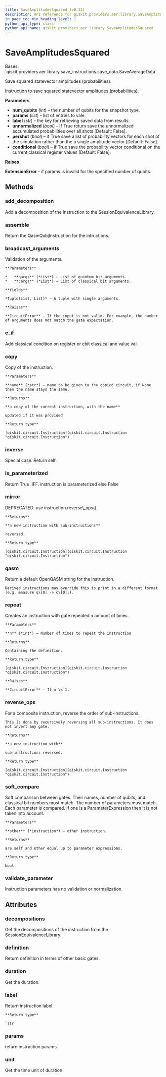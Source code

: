 ```yaml
---
title: SaveAmplitudesSquared (v0.32)
description: API reference for qiskit.providers.aer.library.SaveAmplitudesSquared in qiskit v0.32
in_page_toc_min_heading_level: 1
python_api_type: class
python_api_name: qiskit.providers.aer.library.SaveAmplitudesSquared
---
```


# SaveAmplitudesSquared

<Class id="qiskit.providers.aer.library.SaveAmplitudesSquared" isDedicatedPage={true} github="https://github.com/qiskit/qiskit-aer/tree/stable/0.9/qiskit/providers/aer/library/save_instructions/save_amplitudes.py" signature="SaveAmplitudesSquared(num_qubits, params, label='amplitudes_squared', unnormalized=False, pershot=False, conditional=False)" modifiers="class">
  Bases: `qiskit.providers.aer.library.save_instructions.save_data.SaveAverageData`

  Save squared statevector amplitudes (probabilities).

  Instruction to save squared statevector amplitudes (probabilities).

  **Parameters**

  *   **num\_qubits** (*int*) – the number of qubits for the snapshot type.
  *   **params** (*list*) – list of entries to vale.
  *   **label** (*str*) – the key for retrieving saved data from results.
  *   **unnormalized** (*bool*) – If True return save the unnormalized accumulated probabilities over all shots \[Default: False].
  *   **pershot** (*bool*) – if True save a list of probability vectors for each shot of the simulation rather than the a single amplitude vector \[Default: False].
  *   **conditional** (*bool*) – if True save the probability vector conditional on the current classical register values \[Default: False].

  **Raises**

  **ExtensionError** – if params is invalid for the specified number of qubits.

  ## Methods

  <span id="qiskit-providers-aer-library-saveamplitudessquared-add-decomposition" />

  ### add\_decomposition

  <Function id="qiskit.providers.aer.library.SaveAmplitudesSquared.add_decomposition" signature="SaveAmplitudesSquared.add_decomposition(decomposition)">
    Add a decomposition of the instruction to the SessionEquivalenceLibrary.
  </Function>

  <span id="qiskit-providers-aer-library-saveamplitudessquared-assemble" />

  ### assemble

  <Function id="qiskit.providers.aer.library.SaveAmplitudesSquared.assemble" signature="SaveAmplitudesSquared.assemble()">
    Return the QasmQobjInstruction for the intructions.
  </Function>

  <span id="qiskit-providers-aer-library-saveamplitudessquared-broadcast-arguments" />

  ### broadcast\_arguments

  <Function id="qiskit.providers.aer.library.SaveAmplitudesSquared.broadcast_arguments" signature="SaveAmplitudesSquared.broadcast_arguments(qargs, cargs)">
    Validation of the arguments.

    **Parameters**

    *   **qargs** (*List*) – List of quantum bit arguments.
    *   **cargs** (*List*) – List of classical bit arguments.

    **Yields**

    *Tuple(List, List)* – A tuple with single arguments.

    **Raises**

    **CircuitError** – If the input is not valid. For example, the number of arguments does not match the gate expectation.
  </Function>

  <span id="qiskit-providers-aer-library-saveamplitudessquared-c-if" />

  ### c\_if

  <Function id="qiskit.providers.aer.library.SaveAmplitudesSquared.c_if" signature="SaveAmplitudesSquared.c_if(classical, val)">
    Add classical condition on register or cbit classical and value val.
  </Function>

  <span id="qiskit-providers-aer-library-saveamplitudessquared-copy" />

  ### copy

  <Function id="qiskit.providers.aer.library.SaveAmplitudesSquared.copy" signature="SaveAmplitudesSquared.copy(name=None)">
    Copy of the instruction.

    **Parameters**

    **name** (*str*) – name to be given to the copied circuit, if None then the name stays the same.

    **Returns**

    **a copy of the current instruction, with the name**

    updated if it was provided

    **Return type**

    [qiskit.circuit.Instruction](qiskit.circuit.Instruction "qiskit.circuit.Instruction")
  </Function>

  <span id="qiskit-providers-aer-library-saveamplitudessquared-inverse" />

  ### inverse

  <Function id="qiskit.providers.aer.library.SaveAmplitudesSquared.inverse" signature="SaveAmplitudesSquared.inverse()">
    Special case. Return self.
  </Function>

  <span id="qiskit-providers-aer-library-saveamplitudessquared-is-parameterized" />

  ### is\_parameterized

  <Function id="qiskit.providers.aer.library.SaveAmplitudesSquared.is_parameterized" signature="SaveAmplitudesSquared.is_parameterized()">
    Return True .IFF. instruction is parameterized else False
  </Function>

  <span id="qiskit-providers-aer-library-saveamplitudessquared-mirror" />

  ### mirror

  <Function id="qiskit.providers.aer.library.SaveAmplitudesSquared.mirror" signature="SaveAmplitudesSquared.mirror()">
    DEPRECATED: use instruction.reverse\_ops().

    **Returns**

    **a new instruction with sub-instructions**

    reversed.

    **Return type**

    [qiskit.circuit.Instruction](qiskit.circuit.Instruction "qiskit.circuit.Instruction")
  </Function>

  <span id="qiskit-providers-aer-library-saveamplitudessquared-qasm" />

  ### qasm

  <Function id="qiskit.providers.aer.library.SaveAmplitudesSquared.qasm" signature="SaveAmplitudesSquared.qasm()">
    Return a default OpenQASM string for the instruction.

    Derived instructions may override this to print in a different format (e.g. measure q\[0] -> c\[0];).
  </Function>

  <span id="qiskit-providers-aer-library-saveamplitudessquared-repeat" />

  ### repeat

  <Function id="qiskit.providers.aer.library.SaveAmplitudesSquared.repeat" signature="SaveAmplitudesSquared.repeat(n)">
    Creates an instruction with gate repeated n amount of times.

    **Parameters**

    **n** (*int*) – Number of times to repeat the instruction

    **Returns**

    Containing the definition.

    **Return type**

    [qiskit.circuit.Instruction](qiskit.circuit.Instruction "qiskit.circuit.Instruction")

    **Raises**

    **CircuitError** – If n \< 1.
  </Function>

  <span id="qiskit-providers-aer-library-saveamplitudessquared-reverse-ops" />

  ### reverse\_ops

  <Function id="qiskit.providers.aer.library.SaveAmplitudesSquared.reverse_ops" signature="SaveAmplitudesSquared.reverse_ops()">
    For a composite instruction, reverse the order of sub-instructions.

    This is done by recursively reversing all sub-instructions. It does not invert any gate.

    **Returns**

    **a new instruction with**

    sub-instructions reversed.

    **Return type**

    [qiskit.circuit.Instruction](qiskit.circuit.Instruction "qiskit.circuit.Instruction")
  </Function>

  <span id="qiskit-providers-aer-library-saveamplitudessquared-soft-compare" />

  ### soft\_compare

  <Function id="qiskit.providers.aer.library.SaveAmplitudesSquared.soft_compare" signature="SaveAmplitudesSquared.soft_compare(other)">
    Soft comparison between gates. Their names, number of qubits, and classical bit numbers must match. The number of parameters must match. Each parameter is compared. If one is a ParameterExpression then it is not taken into account.

    **Parameters**

    **other** (*instruction*) – other instruction.

    **Returns**

    are self and other equal up to parameter expressions.

    **Return type**

    bool
  </Function>

  <span id="qiskit-providers-aer-library-saveamplitudessquared-validate-parameter" />

  ### validate\_parameter

  <Function id="qiskit.providers.aer.library.SaveAmplitudesSquared.validate_parameter" signature="SaveAmplitudesSquared.validate_parameter(parameter)">
    Instruction parameters has no validation or normalization.
  </Function>

  ## Attributes

  ### decompositions

  <Attribute id="qiskit.providers.aer.library.SaveAmplitudesSquared.decompositions">
    Get the decompositions of the instruction from the SessionEquivalenceLibrary.
  </Attribute>

  ### definition

  <Attribute id="qiskit.providers.aer.library.SaveAmplitudesSquared.definition">
    Return definition in terms of other basic gates.
  </Attribute>

  ### duration

  <Attribute id="qiskit.providers.aer.library.SaveAmplitudesSquared.duration">
    Get the duration.
  </Attribute>

  ### label

  <Attribute id="qiskit.providers.aer.library.SaveAmplitudesSquared.label">
    Return instruction label

    **Return type**

    `str`
  </Attribute>

  ### params

  <Attribute id="qiskit.providers.aer.library.SaveAmplitudesSquared.params">
    return instruction params.
  </Attribute>

  ### unit

  <Attribute id="qiskit.providers.aer.library.SaveAmplitudesSquared.unit">
    Get the time unit of duration.
  </Attribute>
</Class>

